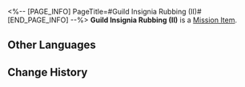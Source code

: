 <%-- [PAGE_INFO]
PageTitle=#Guild Insignia Rubbing (II)#
[END_PAGE_INFO] --%>
{{Item Infobox
|id          = 140259
|image       = Item Guild Insignia Rubbing (II).png{{subst:void|<!--$UPLOAD:<<SpriteOutput/ItemFigures/149975.png>-<Item Guild Insignia Rubbing (II).png>-<Item Icons>>-->}}
|type        = Mission Item
|invCategory = Missions
|rarity      = 1
|effect      = 
|description = A rubbing put together at a particular angle, portraying the secret insignia left by Scholar Bernini, who was Todd's teacher. It seems to be hiding some important information.
}}
'''Guild Insignia Rubbing (II)''' is a [[Mission Item]].

==Other Languages==
{{Other Languages
|en   = Guild Insignia Rubbing (II)
|zhs  = 学会标识的拓片（其二）
|zht  = 學會標記拓片（其二）
|ja   = 学会のマークの拓本（二）
|ko   = 학회 표식의 탁본 (2)
|es   = Calco de una marca de la Sociedad (II)
|fr   = Estampe de marque de la Guilde (II)
|ru   = Эстамп Гильдии II
|th   = ภาพจารึกที่มีสัญลักษณ์ของสถาบัน (2)
|vi   = Bản Khắc Ký Hiệu Của Hội 2
|de   = Gildeninsignien-Abrieb (II)
|id   = Jejak Simbol Ilmu Akademis (Bagian 2)
|pt   = Parte da Insígnia da Guilda (II)
}}

==Change History==
{{Change History|1.2}}